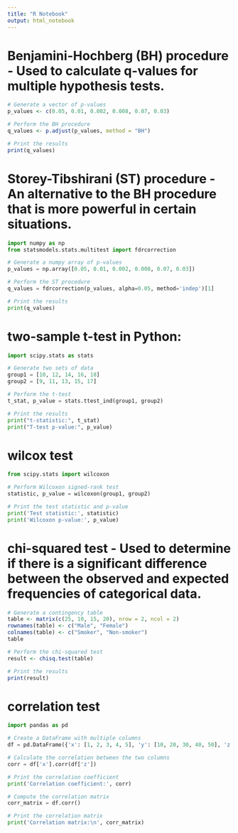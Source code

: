 ---
title: "R Notebook"
output: html_notebook
---

# Benjamini-Hochberg (BH) procedure - Used to calculate q-values for multiple hypothesis tests.

```{r}
# Generate a vector of p-values
p_values <- c(0.05, 0.01, 0.002, 0.008, 0.07, 0.03)

# Perform the BH procedure
q_values <- p.adjust(p_values, method = "BH")

# Print the results
print(q_values)
```
# Storey-Tibshirani (ST) procedure - An alternative to the BH procedure that is more powerful in certain situations.

```{python}
import numpy as np
from statsmodels.stats.multitest import fdrcorrection

# Generate a numpy array of p-values
p_values = np.array([0.05, 0.01, 0.002, 0.008, 0.07, 0.03])

# Perform the ST procedure
q_values = fdrcorrection(p_values, alpha=0.05, method='indep')[1]

# Print the results
print(q_values)
```

# two-sample t-test in Python:
```{python}
import scipy.stats as stats

# Generate two sets of data
group1 = [10, 12, 14, 16, 18]
group2 = [9, 11, 13, 15, 17]

# Perform the t-test
t_stat, p_value = stats.ttest_ind(group1, group2)

# Print the results
print("t-statistic:", t_stat)
print("T-test p-value:", p_value)
```

# wilcox test

```{python}
from scipy.stats import wilcoxon

# Perform Wilcoxon signed-rank test
statistic, p_value = wilcoxon(group1, group2)

# Print the test statistic and p-value
print('Test statistic:', statistic)
print('Wilcoxon p-value:', p_value)
```


# chi-squared test - Used to determine if there is a significant difference between the observed and expected frequencies of categorical data.

```{r}
# Generate a contingency table
table <- matrix(c(25, 10, 15, 20), nrow = 2, ncol = 2)
rownames(table) <- c("Male", "Female")
colnames(table) <- c("Smoker", "Non-smoker")
table

# Perform the chi-squared test
result <- chisq.test(table)

# Print the results
print(result)
```
# correlation test

```{python}
import pandas as pd

# Create a DataFrame with multiple columns
df = pd.DataFrame({'x': [1, 2, 3, 4, 5], 'y': [10, 20, 30, 40, 50], 'z': [5, 4, 3, 2, 1]})

# Calculate the correlation between the two columns
corr = df['x'].corr(df['z'])

# Print the correlation coefficient
print('Correlation coefficient:', corr)

# Compute the correlation matrix
corr_matrix = df.corr()

# Print the correlation matrix
print('Correlation matrix:\n', corr_matrix)
```

